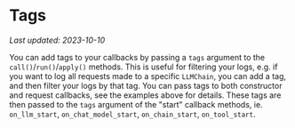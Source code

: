 # Tags
*Last updated: 2023-10-10*

You can add tags to your callbacks by passing a `tags` argument to the `call()`/`run()`/`apply()` methods. This is useful for filtering your logs, e.g. if you want to log all requests made to a specific `LLMChain`, you can add a tag, and then filter your logs by that tag. You can pass tags to both constructor and request callbacks, see the examples above for details. These tags are then passed to the `tags` argument of the "start" callback methods, ie. `on_llm_start`, `on_chat_model_start`, `on_chain_start`, `on_tool_start`.
